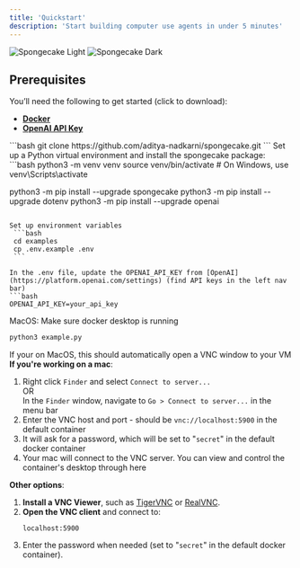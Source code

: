 ```yaml
---
title: 'Quickstart'
description: 'Start building computer use agents in under 5 minutes'
---
```


<img
  className="block dark:hidden"
  src="/images/spongecake-social-preview-light.png?v=2"
  alt="Spongecake Light"
/>
<img
  className="hidden dark:block"
  src="/images/spongecake-social-preview-dark.png?v=2"
  alt="Spongecake Dark"
/>
## Prerequisites

You’ll need the following to get started (click to download):
- [**Docker**](https://docs.docker.com/get-docker/)  
- [**OpenAI API Key**](https://platform.openai.com/settings/)

<AccordionGroup>
<Accordion icon="message-bot" title="Clone the repo">
     ```bash
   git clone https://github.com/aditya-nadkarni/spongecake.git
   ```
</Accordion>
<Accordion icon="laptop" title="Set up environment">
  Set up a Python virtual environment and install the spongecake package:
   ```bash
   python3 -m venv venv
   source venv/bin/activate  # On Windows, use venv\Scripts\activate

   python3 -m pip install --upgrade spongecake
   python3 -m pip install --upgrade dotenv
   python3 -m pip install --upgrade openai  
   ```

  Set up environment variables
    ```bash
    cd examples 
    cp .env.example .env
    ```

  In the .env file, update the OPENAI_API_KEY from [OpenAI](https://platform.openai.com/settings) (find API keys in the left nav bar)
  ```bash
  OPENAI_API_KEY=your_api_key
  ```
</Accordion>
<Accordion icon="rocket" title="Run your first script">
  MacOS: Make sure docker desktop is running 

   ```bash
   python3 example.py
   ```

   If your on MacOS, this should automatically open a VNC window to your VM
</Accordion>
<Accordion icon="camera" title="View your desktop">
**If you're working on a mac**:
1. Right click `Finder` and select `Connect to server...`  
      OR  
   In the `Finder` window, navigate to `Go > Connect to server...` in the menu bar
2. Enter the VNC host and port - should be `vnc://localhost:5900` in the default container
3. It will ask for a password, which will be set to "`secret`" in the default docker container
4. Your mac will connect to the VNC server. You can view and control the container's desktop through here

**Other options**:
1. **Install a VNC Viewer**, such as [TigerVNC](https://tigervnc.org/) or [RealVNC](https://www.realvnc.com/en/connect/download/viewer/).
2. **Open the VNC client** and connect to:
   ```
   localhost:5900
   ```
3. Enter the password when needed (set to "`secret`" in the default docker container).
</Accordion>

</AccordionGroup>
